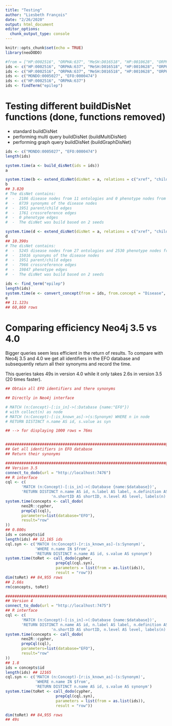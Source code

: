 ```yaml
---
title: "Testing"
author: "Liesbeth François"
date: "2/26/2020"
output: html_document
editor_options: 
  chunk_output_type: console
---
```


```r
knitr::opts_chunk$set(echo = TRUE)
library(neoDODO)
```


```r
#from = ["HP:0002516", "ORPHA:637", "MeSH:D016518", "HP:0010628", "ORPHA:637", "MeSH:D016518"]
ids <- c("HP:0002516", "ORPHA:637", "MeSH:D016518", "HP:0010628", "ORPHA:637", "MeSH:D016518", "EFO:0008514")
ids <- c("HP:0002516", "ORPHA:637", "MeSH:D016518", "HP:0010628", "ORPHA:637", "MeSH:D016518")
ids <- c("MONDO:0005027", "EFO:0000474")
ids <- c("HP:0002516", "ORPHA:637")
ids <- findTerm("epilep")    
```

# Testing different buildDisNet functions (done, functions removed)

- standard buildDisNet
- performing multi query buildDisNet (buildMultiDisNet)
- performing graph query buildDisNet (buildGraphDisNet)

```r
ids <- c("MONDO:0005027", "EFO:0000474")
length(ids)

system.time(a <- build_disNet(ids = ids))
a

system.time(b <- extend_disNet(disNet = a, relations = c("xref", "child")))
b
## 3.820
# The disNet contains:
#  -  2186 disease nodes from 11 ontologies and 0 phenotype nodes from 0 ontologies 
#  -  8739 synonyms of the disease nodes
#  -  1951 parent/child edges
#  -  1761 crossreference edges
#  -  0 phenotype edges
#  -  The disNet was build based on 2 seeds

system.time(d <- extend_disNet(disNet = a, relations = c("xref", "child", "pheno")))
d
## 10.390s
# The disNet contains:
#  -  5245 disease nodes from 27 ontologies and 2530 phenotype nodes from 1 ontologies 
#  -  15016 synonyms of the disease nodes
#  -  1951 parent/child edges
#  -  7966 crossreference edges
#  -  19847 phenotype edges
#  -  The disNet was build based on 2 seeds

ids <- find_term("epilep")    
length(ids)
system.time(e <- convert_concept(from = ids, from.concept = "Disease", to.concept = "Phenotype"))
e
## 11.123s
## 60,860 rows

```

# Comparing efficiency Neo4j 3.5 vs 4.0

Bigger queries seem less efficient in the return of results. To compare with Neo4j 3.5 and 4.0 we get all identifiers in the EFO database and subsequently return all their synonyms and record the time.

This queries takes 49s in version 4.0 while it only takes 2.6s in version 3.5 (20 times faster).

```r
## Obtain all EFO identifiers and there synonyms

## Directly in Neo4j interface

# MATCH (n:Concept)-[:is_in]->(:Database {name:"EFO"}) 
# with collect(n) as node
# MATCH (n:Concept)-[:is_known_as]->(s:Synonym) WHERE n in node
# RETURN DISTINCT n.name AS id, s.value as syn

## --> for displaying 1000 rows = 76ms


######################################################################@
## Get all identifiers in EFO database
## Return their synonyms

######################################################################@
## Version 3.5
connect_to_dodo(url = "http://localhost:7476")
## R interface
cql <- c(
       'MATCH (n:Concept)-[:is_in]->(:Database {name:$database})',
       'RETURN DISTINCT n.name AS id, n.label AS label, n.definition AS definition, ',
                    'n.shortID AS shortID, n.level AS level, labels(n) AS type')
system.time(concepts <- call_dodo(
       neo2R::cypher,
       prepCql(cql),
       parameters=list(database="EFO"),
       result="row"
))
## 0.800s
ids = concepts$id
length(ids) ## 12,165 ids
cql.syn <- c('MATCH (n:Concept)-[r:is_known_as]-(s:Synonym)',
             'WHERE n.name IN $from',
             'RETURN DISTINCT n.name AS id, s.value AS synonym')
system.time(toRet <- call_dodo(cypher, 
                      prepCql(cql.syn), 
                      parameters = list(from = as.list(ids)), 
                      result = "row"))
dim(toRet) ## 84,955 rows
## 2.66s
rm(concepts, toRet)

######################################################################@
## Version 4
connect_to_dodo(url = "http://localhost:7475")
## R interface
cql <- c(
       'MATCH (n:Concept)-[:is_in]->(:Database {name:$database})',
       'RETURN DISTINCT n.name AS id, n.label AS label, n.definition AS definition, ',
                    'n.shortID AS shortID, n.level AS level, labels(n) AS type')
system.time(concepts <- call_dodo(
       neo2R::cypher,
       prepCql(cql),
       parameters=list(database="EFO"),
       result="row"
))
## 1.8
ids = concepts$id
length(ids) ## 12165
cql.syn <- c('MATCH (n:Concept)-[r:is_known_as]-(s:Synonym)',
             'WHERE n.name IN $from',
             'RETURN DISTINCT n.name AS id, s.value AS synonym')
system.time(toRet <- call_dodo(cypher, 
                      prepCql(cql.syn), 
                      parameters = list(from = as.list(ids)), 
                      result = "row"))

dim(toRet) ## 84,955 rows
## 49s

```